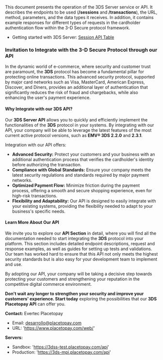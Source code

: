 This document presents the operation of the 3DS Server service or API. It describes the endpoints to be used (**/sessions** and **/transactions**), the URL, method, parameters, and the data types it receives. In addition, it contains example responses for different types of requests in the cardholder authentication flow within the 3-D Secure protocol framework.

- Getting started with 3DS Server: [Session API Table](/en/three-d-s-server/api/sessions/rules)

### Invitation to Integrate with the 3-D Secure Protocol through our API

In the dynamic world of e-commerce, where security and customer trust are paramount, the **3DS** protocol has become a fundamental pillar for protecting online transactions. This advanced security protocol, supported by major card networks such as Visa, MasterCard, American Express, Discover, and Diners, provides an additional layer of authentication that significantly reduces the risk of fraud and chargebacks, while also enhancing the user's payment experience.

#### Why Integrate with our 3DS API?

Our **3DS Server API** allows you to quickly and efficiently implement the functionalities of the **3DS** protocol in your systems. By integrating with our API, your company will be able to leverage the latest features of the most current active protocol versions, such as **EMV® 3DS 2.2.0** and **2.3.1**.

Integration with our API offers:

- **Advanced Security:** Protect your customers and your business with an additional authentication process that verifies the cardholder's identity before authorizing the transaction.
- **Compliance with Global Standards:** Ensure your company meets the latest security regulations and standards required by major payment networks.
- **Optimized Payment Flow:** Minimize friction during the payment process, offering a smooth and secure shopping experience, even for high-risk transactions.
- **Flexibility and Adaptability:** Our API is designed to easily integrate with your existing systems, providing the flexibility needed to adapt to your business's specific needs.

#### Learn More About Our API

We invite you to explore our **API Section** in detail, where you will find all the documentation needed to start integrating the **3DS** protocol into your platform. This section includes detailed endpoint descriptions, request and response examples, as well as guides for setting up tests and validations. Our team has worked hard to ensure that this API not only meets the highest security standards but is also easy for your development team to implement and use.

By adopting our API, your company will be taking a decisive step towards protecting your customers and strengthening your reputation in the competitive digital commerce environment.

**Don't wait any longer to strengthen your security and improve your customers' experience. Start today** exploring the possibilities that our **3DS Placetopay API** can offer you.

**Contact:**
Evertec Placetopay
 - Email: desarrollo@placetopay.com
 - URL: 'https://www.placetopay.com/web/'

**Servers:**
  - Sandbox: 'https://3dss-test.placetopay.com/api'
  - Production: 'https://3ds-mpi.placetopay.com/api'